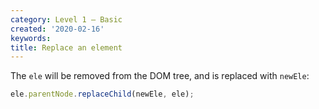 ```yaml
---
category: Level 1 — Basic
created: '2020-02-16'
keywords:
title: Replace an element
---
```


The `ele` will be removed from the DOM tree, and is replaced with `newEle`:

```js
ele.parentNode.replaceChild(newEle, ele);
```
